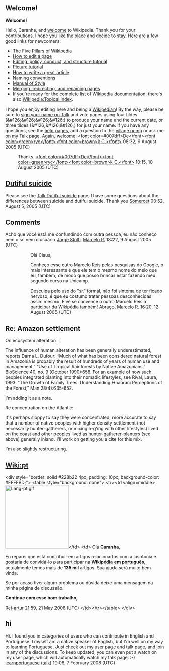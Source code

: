 <article id="2345477" title=User talk:Caranha>
	<talkpage id="2345477" title="User talk:Caranha">
== Welcome! ==

'''Welcome!'''

Hello, Caranha, and [[Wikipedia:Welcome, newcomers|welcome]] to Wikipedia. Thank you for your contributions. I hope you like the place and decide to stay. Here are a few good links for newcomers:
*[[Wikipedia:Five pillars|The Five Pillars of Wikipedia]]
*[[Wikipedia:How to edit a page|How to edit a page]]
*[[Wikipedia:Tutorial|Editing, policy, conduct, and structure tutorial]]
*[[Wikipedia:Picture tutorial|Picture tutorial]]
*[[Wikipedia:How to write a great article|How to write a great article]]
*[[Wikipedia:Naming conventions|Naming conventions]]
*[[Wikipedia:Manual of Style|Manual of Style]]
*[[Wikipedia:Merge|Merging, redirecting, and renaming pages]]
*If you're ready for the complete list of Wikipedia documentation, there's also [[Wikipedia:Topical index]].
I hope you enjoy editing here and being a [[Wikipedia:Wikipedians|Wikipedian]]! By the way, please be sure to [[Wikipedia:Sign your posts on talk pages|sign your name on Talk]] and vote pages using four tildes (&amp;#126;&amp;#126;&amp;#126;&amp;#126;) to produce your name and the current date, or three tildes (&amp;#126;&amp;#126;&amp;#126;) for just your name. If you have any questions, see the [[Wikipedia:Help|help pages]], add a question to the [[Wikipedia:village pump|village pump]] or ask me on my Talk page. Again, welcome! [[User:Deryck Chan|&lt;font color=#007dff&gt;De&lt;/font&gt;&lt;font color=green&gt;ryc&lt;/font&gt;]][[User talk:Deryck Chan|&lt;font color=brown&gt;k C.&lt;/font&gt;]] 08:32, 9 August 2005 (UTC)
:Thanks. [[User:Deryck Chan|&lt;font color=#007dff&gt;De&lt;/font&gt;&lt;font color=green&gt;ryc&lt;/font&gt;]][[User talk:Deryck Chan|&lt;font color=brown&gt;k C.&lt;/font&gt;]] 10:15, 10 August 2005 (UTC)

==[[Dutiful suicide]]==

Please see the [[Talk:Dutiful suicide]] page; I have some questions about the differences between suicide and dutiful suicide. Thank you [[User:Somercet|Somercet]] 00:52, August 5, 2005 (UTC)

==Comments==

Acho que você está me confundindo com outra pessoa, eu não conheço nem o sr. nem o usuário [[User:Jorge Stolfi|Jorge Stolfi]]. [[User:Marcelo Reis|Marcelo R.]] 18:22, 9 August 2005 (UTC)

:: Olá Claus,

:: Conheço esse outro Marcelo Reis pelas pesquisas do Google, o mais interessante é que ele tem o mesmo nome do meio que eu, também, de modo que posso brincar estar fazendo meu segundo curso na Unicamp. 

:: Desculpa pelo uso do &quot;sr.&quot; formal, não foi sintoma de ter ficado nervoso, é que eu costumo tratar pessoas desconhecidas assim mesmo. E vê se convence o outro Marcelo Reis a participar da Wikipédia também! Abraço, [[User:Marcelo Reis|Marcelo R.]] 16:20, 12 August 2005 (UTC)

== Re: Amazon settlement ==

On ecosystem alteration:

The influence of human alteration has been generally underestimated, reports Darna L. Dufour: “Much of what has been considered natural forest in Amazonia is probably the result of hundreds of years of human use and management.” “Use of Tropical Rainforests by Native Amazonians,” BioScience 40, no. 9 (October 1990):658. For an example of how such peoples integrated planting into their nomadic lifestyles, see Rival, Laura, 1993. &quot;The Growth of Family Trees: Understanding Huaorani Perceptions
of the Forest,&quot; Man 28(4):635-652.

I'm adding it as a note.

Re concentration on the Atlantic:

It's perhaps sloppy to say they were concentrated; more accurate to say that a number of native peoples with higher density settlement (not necessarily hunter-gatherers, or mixing h-g'ing with other lifestyles) lived on the coast and other peoples lived as hunter-gatherer-planters (see above) generally inland. I'll work on getting you a cite for this mix.

I'm also slightly restructuring.


==[[:pt:Main_Page|Wiki:pt]]==
&lt;div style=&quot;border: solid #228b22 4px; padding: 10px; background-color: #FFFFBD;&quot;&gt;
&lt;table style=&quot;background: none&quot;&gt;
&lt;tr&gt;&lt;td valign=middle&gt;[[Image:Lang-pt.gif|200px]]&lt;/td&gt;
&lt;td&gt;
Olá '''Caranha''',

Eu reparei que está contribuir em artigos relacionados com a lusofonia e gostaria de convidá-lo para participar na '''[[:pt:Main_Page|Wikipédia em português]]''', actualmente temos mais de '''135 mil''' artigos. Sua ajuda será muito bem vinda.

Se por acaso tiver algum problema ou dúvida deixe uma mensagem na minha página de discussão.

'''Continue com esse bom trabalho,'''

[[User:Rei-artur|Rei-artur]] 21:59, 21 May 2006 (UTC)
&lt;/td&gt;&lt;/tr&gt;&lt;/table&gt;
&lt;/div&gt;

== hi ==

Hi. I found you in categories of users who can contribute in English and Portuguese. I myself am a native speaker of English, but I'm well on my way to learning Portuguese. Just check out my user page and talk page, and join in any of the discussions. To keep updated, you can even put a watch on my user page, which will automatically watch my talk page. :-) [[User:Learnportuguese|learnportuguese]] ([[User talk:Learnportuguese|talk]]) 19:08, 7 February 2008 (UTC)
	</talkpage>
</article>